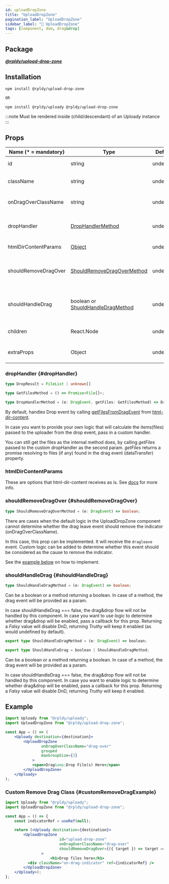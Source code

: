 ```yaml
---
id: uploadDropZone
title: "UploadDropZone"
pagination_label: "UploadDropZone"
sidebar_label: "🧩 UploadDropZone"
tags: [component, dom, drag&drop]
---
```


## Package

**_[@rpldy/upload-drop-zone](../../../packages/rpldy-upload-drop-zone)_**

## Installation

```bash npm2yarn
npm install @rpldy/upload-drop-zone

OR

npm install @rpldy/uploady @rpldy/upload-drop-zone
```

:::note
Must be rendered inside (child/descendant) of an Uploady instance
:::

## Props

| Name (* = mandatory) | Type                                                   | Default   | Description                                                                                    |
|----------------------|--------------------------------------------------------|-----------|------------------------------------------------------------------------------------------------|
| id                   | string                                                 | undefined | id attribute to pass to the container element                                                  |
| className            | string                                                 | undefined | the class attribute to pass to the container element                                           |
| onDragOverClassName  | string                                                 | undefined | class name to add to the container when dragged over                                           |
| dropHandler          | [DropHandlerMethod](#dropHandler)                      | undefined | override default handler that returns the drop result (ex: files). May return a promise        |
| htmlDirContentParams | [Object](#htmldircontentparams)                        | undefined | will be passed as is to html-dir-content.                                                      |
| shouldRemoveDragOver | [ShouldRemoveDragOverMethod](#shouldRemoveDragOver)    | undefined | callback to help identify when to remove the onDragOverClassName. Receives the dragleave event |
| shouldHandleDrag     | boolean or [ShuoldHandleDragMethod](#shouldEnableDrag) | undefined | Whether drag&drop should be handled, either boolean or method returning boolean                |
| children             | React.Node                                             | undefined | child element(s) to render inside the container                                                |
| extraProps           | Object                                                 | undefined | any other props to pass to the div component (with spread)                                     |

### dropHandler {#dropHandler}

```typescript
type DropResult = FileList | unknown[]

type GetFilesMethod = () => Promise<File[]>;

type DropHandlerMethod = (e: DragEvent, getFiles: GetFilesMethod) => DropResult | Promise<DropResult>;
```

By default, handles Drop event by calling [getFilesFromDragEvent](https://github.com/yoavniran/html-dir-content/blob/master/README.MD#getfilesfromdragevent) from [html-dir-content](https://www.npmjs.com/package/html-dir-content).

In case you want to provide your own logic that will calculate the items(files) passed to the uploader from the drop event, pass in a custom handler.

You can still get the files as the internal method does, by calling _getFiles_ passed to the custom dropHandler as the second param.
_getFiles_ returns a promise resolving to files (if any) found in the drag event (dataTransfer) property.

### htmlDirContentParams

These are options that html-dir-content receives as is.
See [docs](https://www.npmjs.com/package/html-dir-content#api) for more info.

### shouldRemoveDragOver {#shouldRemoveDragOver}

```typescript
type ShouldRemoveDragOverMethod = (e: DragEvent) => boolean;
```

There are cases when the default logic in the UploadDropZone component cannot determine whether the drag leave event should remove the indicator (onDragOverClassName).

In this case, this prop can be implemented. It will receive the `dragleave` event. Custom logic can be added to determine whether this event should be considered
as the cause to remove the indicator.

See the [example below](#customRemoveDragExample) on how to implement.

### shouldHandleDrag {#shouldHandleDrag}

```typescript
type ShouldHandleDragMethod = (e: DragEvent) => boolean;
```

Can be a boolean or a method returning a boolean. In case of a method, the drag event will be provided as a param.

In case shouldHandleDrag === false, the drag&drop flow will not be handled by this component.
In case you want to use logic to determine whether drag&drop will be enabled, pass a callback for this prop.
Returning a _Falsy_ value will disable DnD, returning _Truthy_ will keep it enabled (as would undefined by default).

```typescript
export type ShouldHandleDragMethod = (e: DragEvent) => boolean;

export type ShouldHandleDrag = boolean | ShouldHandleDragMethod;
```

Can be a boolean or a method returning a boolean. In case of a method, the drag event will be provided as a param.

In case shouldHandleDrag === false, the drag&drop flow will not be handled by this component.
In case you want to enable logic to determine whether drag&drop will be enabled, pass a callback for this prop.
Returning a _Falsy_ value will disable DnD, returning _Truthy_ will keep it enabled.

## Example

```jsx
import Uploady from "@rpldy/uploady";
import UploadDropZone from "@rpldy/upload-drop-zone";

const App = () => (
	<Uploady destination={destination}>
	    <UploadDropZone
				onDragOverClassName="drag-over"
				grouped
				maxGroupSize={3}
			>
	        <span>Drag&amp;Drop File(s) Here</span>
	    </UploadDropZone>
	</Uploady>
);
```

### Custom Remove Drag Class {#customRemoveDragExample}

```jsx
import Uploady from "@rpldy/uploady";
import UploadDropZone from "@rpldy/upload-drop-zone";

const App = () => {
    const indicatorRef = useRef(null);

    return (<Uploady destination={destination}>
        <UploadDropZone
						id="upload-drop-zone"
						onDragOverClassName="drag-over"
						shouldRemoveDragOver={({ target }) => target === indicatorRef.current}
				>
					<h1>Drop files here</h1>
          <div className="on-drag-indicator" ref={indicatorRef} />
        </UploadDropZone>
    </Uploady>);
};
```
